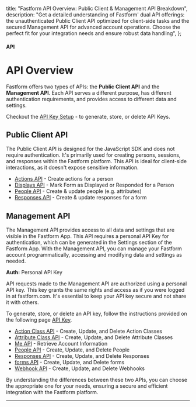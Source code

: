   title: "Fastform API Overview: Public Client & Management API Breakdown",
  description:
    "Get a detailed understanding of Fastform' dual API offerings: the unauthenticated Public Client API optimized for client-side tasks and the secured Management API for advanced account operations. Choose the perfect fit for your integration needs and ensure robust data handling",
};

#### API

# API Overview

Fastform offers two types of APIs: the **Public Client API** and the **Management API**. Each API serves a different purpose, has different authentication requirements, and provides access to different data and settings.

Checkout the [API Key Setup](/docs/api/management/api-key-setup) - to generate, store, or delete API Keys.

## Public Client API

The Public Client API is designed for the JavaScript SDK and does not require authentication. It's primarily used for creating persons, sessions, and responses within the Fastform platform. This API is ideal for client-side interactions, as it doesn't expose sensitive information.

- [Actions API](/docs/api/client/actions) - Create actions for a person
- [Displays API](/docs/api/client/displays) - Mark Form as Displayed or Responded for a Person
- [People API](/docs/api/client/people) - Create & update people (e.g. attributes)
- [Responses API](/docs/api/client/responses) - Create & update responses for a form

## Management API

The Management API provides access to all data and settings that are visible in the Fastform App. This API requires a personal API Key for authentication, which can be generated in the Settings section of the Fastform App. With the Management API, you can manage your Fastform account programmatically, accessing and modifying data and settings as needed.

**Auth:** Personal API Key

API requests made to the Management API are authorized using a personal API key. This key grants the same rights and access as if you were logged in at fastform.com. It's essential to keep your API key secure and not share it with others.

To generate, store, or delete an API key, follow the instructions provided on the following page [API Key](/docs/api/management/api-key-setup).

- [Action Class API](/docs/api/management/action-classes) - Create, Update, and Delete Action Classes
- [Attribute Class API](/docs/api/management/attribute-classes) - Create, Update, and Delete Attribute Classes
- [Me API](/docs/api/management/me) - Retrieve Account Information
- [People API](/docs/api/management/people) - Create, Update, and Delete People
- [Responses API](/docs/api/management/responses) - Create, Update, and Delete Responses
- [forms API](/docs/api/management/forms) - Create, Update, and Delete forms
- [Webhook API](/docs/api/management/webhooks) - Create, Update, and Delete Webhooks

<Note>
  By understanding the differences between these two APIs, you can choose the appropriate one for your needs,
  ensuring a secure and efficient integration with the Fastform platform.
</Note>

---
